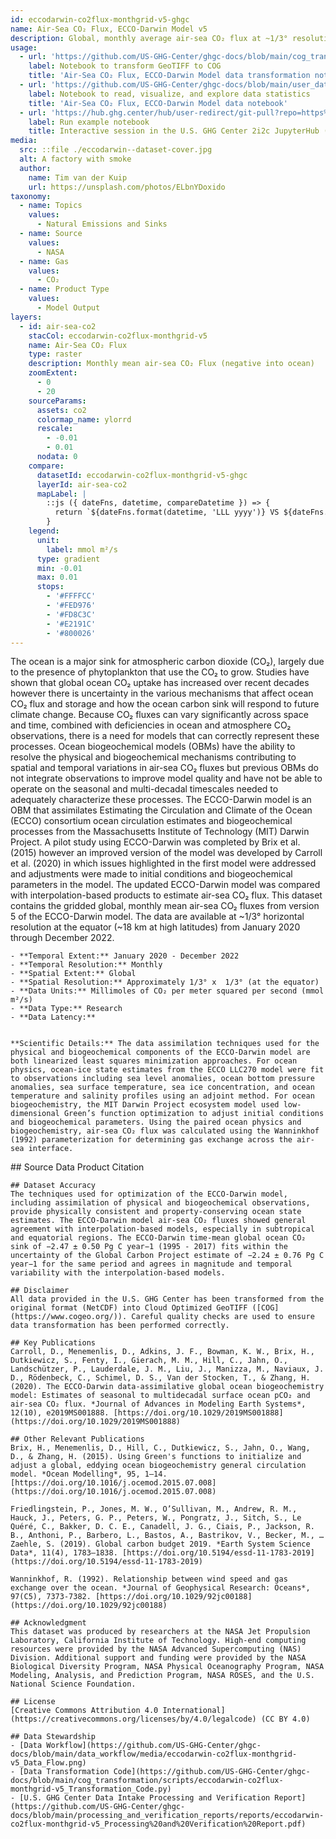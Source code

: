```yaml
---
id: eccodarwin-co2flux-monthgrid-v5-ghgc
name: Air-Sea CO₂ Flux, ECCO-Darwin Model v5
description: Global, monthly average air-sea CO₂ flux at ~1/3° resolution from 2020 to 2022
usage:
  - url: 'https://github.com/US-GHG-Center/ghgc-docs/blob/main/cog_transformation/scripts/eccodarwin-co2flux-monthgrid-v5_Transformation_Code.py'
    label: Notebook to transform GeoTIFF to COG
    title: 'Air-Sea CO₂ Flux, ECCO-Darwin Model data transformation notebook'
  - url: 'https://github.com/US-GHG-Center/ghgc-docs/blob/main/user_data_notebooks/eccodarwin-co2flux-monthgrid-v5_User_Notebook.ipynb'
    label: Notebook to read, visualize, and explore data statistics
    title: 'Air-Sea CO₂ Flux, ECCO-Darwin Model data notebook'
  - url: 'https://hub.ghg.center/hub/user-redirect/git-pull?repo=https%3A%2F%2Fgithub.com%2FUS-GHG-Center%2Fghgc-docs&urlpath=tree%2Fghgc-docs%2Fuser_data_notebooks%2Feccodarwin-co2flux-monthgrid-v5_User_Notebook.ipynb&branch=main'
    label: Run example notebook
    title: Interactive session in the U.S. GHG Center 2i2c JupyterHub (requires account)
media:
  src: ::file ./eccodarwin--dataset-cover.jpg
  alt: A factory with smoke
  author:
    name: Tim van der Kuip
    url: https://unsplash.com/photos/ELbnYDoxido
taxonomy:
  - name: Topics
    values:
      - Natural Emissions and Sinks
  - name: Source
    values:
      - NASA
  - name: Gas
    values:
      - CO₂
  - name: Product Type
    values:
      - Model Output
layers:
  - id: air-sea-co2
    stacCol: eccodarwin-co2flux-monthgrid-v5
    name: Air-Sea CO₂ Flux
    type: raster
    description: Monthly mean air-sea CO₂ Flux (negative into ocean)
    zoomExtent:
      - 0
      - 20
    sourceParams:
      assets: co2
      colormap_name: ylorrd
      rescale:
        - -0.01 
        - 0.01  
      nodata: 0
    compare:
      datasetId: eccodarwin-co2flux-monthgrid-v5-ghgc
      layerId: air-sea-co2
      mapLabel: |
        ::js ({ dateFns, datetime, compareDatetime }) => {
          return `${dateFns.format(datetime, 'LLL yyyy')} VS ${dateFns.format(compareDatetime, 'LLL yyyy')}`;
        }
    legend:
      unit: 
        label: mmol m²/s
      type: gradient
      min: -0.01  
      max: 0.01  
      stops:
        - '#FFFFCC'
        - '#FED976'
        - '#FD8C3C'
        - '#E2191C'
        - '#800026'
---
```


<Block type='wide'>
  <Prose>
    The ocean is a major sink for atmospheric carbon dioxide (CO₂), largely due to the presence of phytoplankton that use the CO₂ to grow. Studies have shown that global ocean CO₂ uptake has increased over recent decades however there is uncertainty in the various mechanisms that affect ocean CO₂ flux and storage and how the ocean carbon sink will respond to future climate change. Because CO₂ fluxes can vary significantly across space and time, combined with deficiencies in ocean and atmosphere CO₂ observations, there is a need for models that can correctly represent these processes. Ocean biogeochemical models (OBMs) have the ability to resolve the physical and biogeochemical mechanisms contributing to spatial and temporal variations in air-sea CO₂ fluxes but previous OBMs do not integrate observations to improve model quality and have not be able to operate on the seasonal and multi-decadal timescales needed to adequately characterize these processes. The ECCO-Darwin model is an OBM that assimilates Estimating the Circulation and Climate of the Ocean (ECCO) consortium ocean circulation estimates and biogeochemical processes from the Massachusetts Institute of Technology (MIT) Darwin Project. A pilot study using ECCO-Darwin was completed by Brix et al. (2015) however an improved version of the model was developed by Carroll et al. (2020) in which issues highlighted in the first model were addressed and adjustments were made to initial conditions and biogeochemical parameters in the model. The updated ECCO-Darwin model was compared with interpolation-based products to estimate air-sea CO₂ flux. This dataset contains the gridded global, monthly mean air-sea CO₂ fluxes from version 5 of the ECCO-Darwin model. The data are available at ~1/3° horizontal resolution at the equator (~18 km at high latitudes) from January 2020 through December 2022.
    
    - **Temporal Extent:** January 2020 - December 2022
    - **Temporal Resolution:** Monthly    
    - **Spatial Extent:** Global    
    - **Spatial Resolution:** Approximately 1/3° x  1/3° (at the equator)    
    - **Data Units:** Millimoles of CO₂ per meter squared per second (mmol m²/s)
    - **Data Type:** Research
    - **Data Latency:** 
    

    **Scientific Details:** The data assimilation techniques used for the physical and biogeochemical components of the ECCO-Darwin model are both linearized least squares minimization approaches. For ocean physics, ocean-ice state estimates from the ECCO LLC270 model were fit to observations including sea level anomalies, ocean bottom pressure anomalies, sea surface temperature, sea ice concentration, and ocean temperature and salinity profiles using an adjoint method. For ocean biogeochemistry, the MIT Darwin Project ecosystem model used low-dimensional Green’s function optimization to adjust initial conditions and biogeochemical parameters. Using the paired ocean physics and biogeochemistry, air-sea CO₂ flux was calculated using the Wanninkhof (1992) parameterization for determining gas exchange across the air-sea interface.

  </Prose>
</Block>
<Block>
  <Prose>
    ## Source Data Product Citation
    
    ## Dataset Accuracy
    The techniques used for optimization of the ECCO-Darwin model, including assimilation of physical and biogeochemical observations, provide physically consistent and property-conserving ocean state estimates. The ECCO-Darwin model air-sea CO₂ fluxes showed general agreement with interpolation-based models, especially in subtropical and equatorial regions. The ECCO-Darwin time-mean global ocean CO₂ sink of −2.47 ± 0.50 Pg C year−1 (1995 - 2017) fits within the uncertainty of the Global Carbon Project estimate of −2.24 ± 0.76 Pg C year−1 for the same period and agrees in magnitude and temporal variability with the interpolation-based models.    
    
    ## Disclaimer
    All data provided in the U.S. GHG Center has been transformed from the original format (NetCDF) into Cloud Optimized GeoTIFF ([COG](https://www.cogeo.org/)). Careful quality checks are used to ensure data transformation has been performed correctly.
  
    ## Key Publications  
    Carroll, D., Menemenlis, D., Adkins, J. F., Bowman, K. W., Brix, H., Dutkiewicz, S., Fenty, I., Gierach, M. M., Hill, C., Jahn, O., Landschützer, P., Lauderdale, J. M., Liu, J., Manizza, M., Naviaux, J. D., Rödenbeck, C., Schimel, D. S., Van der Stocken, T., & Zhang, H. (2020). The ECCO-Darwin data-assimilative global ocean biogeochemistry model: Estimates of seasonal to multidecadal surface ocean pCO₂ and air-sea CO₂ flux. *Journal of Advances in Modeling Earth Systems*, 12(10), e2019MS001888. [https://doi.org/10.1029/2019MS001888](https://doi.org/10.1029/2019MS001888)

    ## Other Relevant Publications
    Brix, H., Menemenlis, D., Hill, C., Dutkiewicz, S., Jahn, O., Wang, D., & Zhang, H. (2015). Using Green's functions to initialize and adjust a global, eddying ocean biogeochemistry general circulation model. *Ocean Modelling*, 95, 1–14. [https://doi.org/10.1016/j.ocemod.2015.07.008](https://doi.org/10.1016/j.ocemod.2015.07.008)

    Friedlingstein, P., Jones, M. W., O’Sullivan, M., Andrew, R. M., Hauck, J., Peters, G. P., Peters, W., Pongratz, J., Sitch, S., Le Quéré, C., Bakker, D. C. E., Canadell, J. G., Ciais, P., Jackson, R. B., Anthoni, P., Barbero, L., Bastos, A., Bastrikov, V., Becker, M., … Zaehle, S. (2019). Global carbon budget 2019. *Earth System Science Data*, 11(4), 1783–1838. [https://doi.org/10.5194/essd-11-1783-2019](https://doi.org/10.5194/essd-11-1783-2019)

    Wanninkhof, R. (1992). Relationship between wind speed and gas exchange over the ocean. *Journal of Geophysical Research: Oceans*, 97(C5), 7373-7382. [https://doi.org/10.1029/92jc00188](https://doi.org/10.1029/92jc00188)

    ## Acknowledgment
    This dataset was produced by researchers at the NASA Jet Propulsion Laboratory, California Institute of Technology. High-end computing resources were provided by the NASA Advanced Supercomputing (NAS) Division. Additional support and funding were provided by the NASA Biological Diversity Program, NASA Physical Oceanography Program, NASA Modeling, Analysis, and Prediction Program, NASA ROSES, and the U.S. National Science Foundation.
 
    ## License
    [Creative Commons Attribution 4.0 International](https://creativecommons.org/licenses/by/4.0/legalcode) (CC BY 4.0) 
      
    ## Data Stewardship
    - [Data Workflow](https://github.com/US-GHG-Center/ghgc-docs/blob/main/data_workflow/media/eccodarwin-co2flux-monthgrid-v5_Data_Flow.png)
    - [Data Transformation Code](https://github.com/US-GHG-Center/ghgc-docs/blob/main/cog_transformation/scripts/eccodarwin-co2flux-monthgrid-v5_Transformation_Code.py)
    - [U.S. GHG Center Data Intake Processing and Verification Report](https://github.com/US-GHG-Center/ghgc-docs/blob/main/processing_and_verification_reports/reports/eccodarwin-co2flux-monthgrid-v5_Processing%20and%20Verification%20Report.pdf)
  
  </Prose>
</Block>
